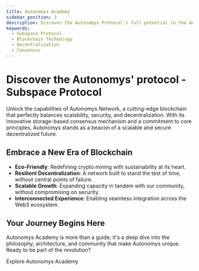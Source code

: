 ```yaml
---
title: Autonomys Academy
sidebar_position: 3
description: Discover the Autonomys Protocol's full potential in the Autonomys Academy.
keywords:
  - Subspace Protocol
  - Blockchain Technology
  - Decentralization
  - Consensus
---
```



# Discover the Autonomys' protocol - Subspace Protocol

Unlock the capabilities of Autonomys Network, a cutting-edge blockchain that perfectly balances scalability, security, and decentralization. With its innovative storage-based consensus mechanism and a commitment to core principles, Autonomys stands as a beacon of a scalable and secure decentralized future.

## Embrace a New Era of Blockchain

- **Eco-Friendly**: Redefining crypto mining with sustainability at its heart.
- **Resilient Decentralization**: A network built to stand the test of time, without central points of failure.
- **Scalable Growth**: Expanding capacity in tandem with our community, without compromising on security.
- **Interconnected Experience**: Enabling seamless integration across the Web3 ecosystem.

## Your Journey Begins Here

Autonomys Academy is more than a guide; it's a deep dive into the philosophy, architecture, and community that make Autonomys unique. Ready to be part of the revolution?

<div style={{ textAlign: 'center', marginTop: '2rem' }}>
    <Link
    className="button button--primary"
    to="https://academy.autonomys.xyz/subspace-protocol/introduction"
    style={{ fontSize: '20px', padding: '15px 30px', borderRadius: '5px' }}>
      Explore Autonomys Academy
    </Link>
</div>
